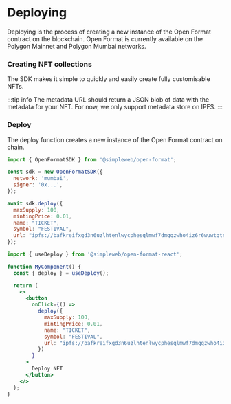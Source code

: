 
# Deploying

Deploying is the process of creating a new instance of the Open Format contract on the blockchain.
Open Format is currently available on the Polygon Mainnet and Polygon Mumbai networks.

### Creating NFT collections

The SDK makes it simple to quickly and easily create fully customisable NFTs.

:::tip info
The metadata URL should return a JSON blob of data with the metadata for your NFT. For now, we only support metadata store on IPFS.
:::

### Deploy

The deploy function creates a new instance of the Open Format contract on chain.


<Tabs groupId="sdk">
<TabItem value="js" label="JavaScript">

```jsx showLineNumbers
import { OpenFormatSDK } from '@simpleweb/open-format';

const sdk = new OpenFormatSDK({
  network: 'mumbai',
  signer: '0x...',
});

await sdk.deploy({
  maxSupply: 100,
  mintingPrice: 0.01,
  name: "TICKET",
  symbol: "FESTIVAL",
  url: "ipfs://bafkreifxgd3n6uzlhtenlwycphesqlmwf7dmqqzwho4iz6r6wuwtqtneza"
});
```

</TabItem>
<TabItem value="react" label="React">

```jsx showLineNumbers
import { useDeploy } from '@simpleweb/open-format-react';

function MyComponent() {
  const { deploy } = useDeploy();

  return (
    <>
      <button
        onClick={() =>
          deploy({
            maxSupply: 100,
            mintingPrice: 0.01,
            name: "TICKET",
            symbol: "FESTIVAL",
            url: "ipfs://bafkreifxgd3n6uzlhtenlwycphesqlmwf7dmqqzwho4iz6r6wuwtqtneza"
          })
        }
      >
        Deploy NFT
      </button>
    </>
  );
}
```

</TabItem>
</Tabs>

